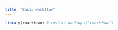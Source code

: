```yaml
---
title: "Basic workflow"
---
```


```r
library(rmarkdown) # install.packages('rmarkdown')
```
